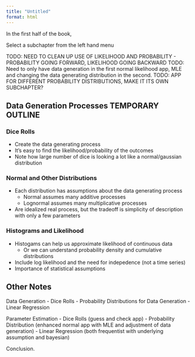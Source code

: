 ```yaml
---
title: "Untitled"
format: html
---
```


In the first half of the book, 

Select a subchapter from the left hand menu

TODO: NEED TO CLEAN UP USE OF LIKELIHOOD AND PROBABILITY - PROBABILITY GOING FORWARD, LIKELIHOOD GOING BACKWARD
TODO: Need to only have data generation in the first normal likelihood app, MLE and changing the data generating distribution in the second.
TODO: APP FOR DIFFERENT PROBABILITY DISTRIBUTIONS, MAKE IT ITS OWN SUBCHAPTER?

## Data Generation Processes TEMPORARY OUTLINE

### Dice Rolls
- Create the data generating process
- It's easy to find the likelihood/probability of the outcomes
- Note how large number of dice is looking a lot like a normal/gaussian distribution

### Normal and Other Distributions

- Each distribution has assumptions about the data generating process
    - Normal assumes many additive processes
    - Lognormal assumes many multiplicative processes
- Are idealized real process, but the tradeoff is simplicity of description with only a few parameters

### Histograms and Likelihood

- Histogams can help us approximate likelihood of continuous data
    - Or we can understand probability density and cumulative distributions
- Include log likelihood and the need for indepedence (not a time series)
- Importance of statistical assumptions



## Other Notes

Data Generation
- Dice Rolls
- Probability Distributions for Data Generation
- Linear Regression

Parameter Estimation
- Dice Rolls (guess and check app)
- Probability Distribution (enhanced normal app with MLE and adjustment of data generation)
- Linear Regression (both frequentist with underlying assumption and bayesian)

Conclusion.